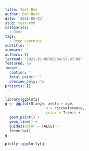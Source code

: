 ```yaml
---
title: Test Rmd
author: Ben Best
date: '2021-05-05'
slug: test-rmd
categories:
  - Demo
tags:
  - Deep Learning
subtitle: ''
summary: ''
authors: []
lastmod: '2021-05-05T09:34:57-07:00'
featured: no
image:
  caption: ''
  focal_point: ''
  preview_only: no
projects: []
---
```


```r
library(ggplot2)
g <- ggplot(Orange, aes(x = age, 
                   y = circumference, 
                   color = Tree)) +
  geom_point() +
  geom_line() +
  guides(color = FALSE) +
  theme_bw()
g

plotly::ggplotly(g)
```
